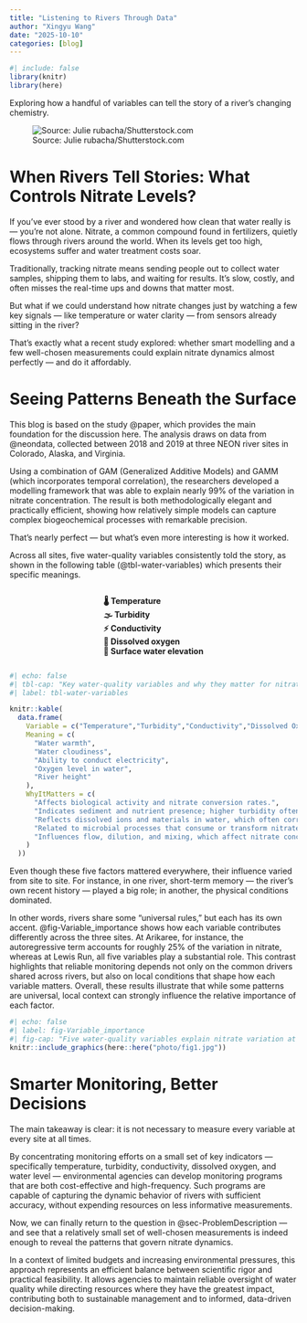 ```yaml
---
title: "Listening to Rivers Through Data"
author: "Xingyu Wang"
date: "2025-10-10"
categories: [blog]
---
```


```r
#| include: false
library(knitr)
library(here)
```

Exploring how a handful of variables can tell the story of a river’s changing chemistry.

![Source: Julie rubacha/Shutterstock.com](/photo/river.jpg){fig-align="center"}

# When Rivers Tell Stories: What Controls Nitrate Levels? {#sec-ProblemDescription}

If you’ve ever stood by a river and wondered how clean that water really is — you’re not alone. Nitrate, a common compound found in fertilizers, quietly flows through rivers around the world. When its levels get too high, ecosystems suffer and water treatment costs soar.

Traditionally, tracking nitrate means sending people out to collect water samples, shipping them to labs, and waiting for results. It’s slow, costly, and often misses the real-time ups and downs that matter most.

But what if we could understand how nitrate changes just by watching a few key signals — like temperature or water clarity — from sensors already sitting in the river?

That’s exactly what a recent study explored: whether smart modelling and a few well-chosen measurements could explain nitrate dynamics almost perfectly — and do it affordably.

# Seeing Patterns Beneath the Surface {#Analysis}
This blog is based on the study @paper, which provides the main foundation for the discussion here. The analysis draws on data from @neondata, collected between 2018 and 2019 at three NEON river sites in Colorado, Alaska, and Virginia.

Using a combination of GAM (Generalized Additive Models) and GAMM (which incorporates temporal correlation),
the researchers developed a modelling framework that was able to explain nearly 99% of the variation in nitrate concentration.
The result is both methodologically elegant and practically efficient, showing how relatively simple models can capture complex biogeochemical processes with remarkable precision.

That’s nearly perfect — but what’s even more interesting is how it worked.

Across all sites, five water-quality variables consistently told the story, as shown in the following table (@tbl-water-variables) which presents their specific meanings.

<div style="text-align: center;">
<div style="display: inline-block; text-align: left;">

**🌡 Temperature**  
**🌫 Turbidity**  
**⚡ Conductivity**  
**💨 Dissolved oxygen**  
**🌊 Surface water elevation**

</div>
</div>

```r
#| echo: false
#| tbl-cap: "Key water-quality variables and why they matter for nitrate analysis"
#| label: tbl-water-variables

knitr::kable(
  data.frame(
    Variable = c("Temperature","Turbidity","Conductivity","Dissolved Oxygen","Surface Water Elevation"),
    Meaning = c(
      "Water warmth",
      "Water cloudiness",
      "Ability to conduct electricity",
      "Oxygen level in water",
      "River height"
    ),
    WhyItMatters = c(
      "Affects biological activity and nitrate conversion rates.",
      "Indicates sediment and nutrient presence; higher turbidity often means more suspended particles that carry nitrate.",
      "Reflects dissolved ions and materials in water, which often correlate with nutrient loads.",
      "Related to microbial processes that consume or transform nitrate.",
      "Influences flow, dilution, and mixing, which affect nitrate concentration."
    )
  ))

```


Even though these five factors mattered everywhere, their influence varied from site to site. For instance, in one river, short-term memory — the river’s own recent history — played a big role; in another, the physical conditions dominated.

In other words, rivers share some “universal rules,” but each has its own accent. @fig-Variable_importance shows how each variable contributes differently across the three sites. At Arikaree, for instance, the autoregressive term accounts for roughly 25% of the variation in nitrate, whereas at Lewis Run, all five variables play a substantial role.
This contrast highlights that reliable monitoring depends not only on the common drivers shared across rivers, but also on local conditions that shape how each variable matters.
Overall, these results illustrate that while some patterns are universal, local context can strongly influence the relative importance of each factor.

```r
#| echo: false
#| label: fig-Variable_importance
#| fig-cap: "Five water-quality variables explain nitrate variation at three NEON river sites (2018–2019). At Lewis Run, all exceed 10%, conductivity >15%. Each GAMM explains about 99% of total deviance across sites (Reproduced from @paper)."
knitr::include_graphics(here::here("photo/fig1.jpg"))
```

# Smarter Monitoring, Better Decisions {#Conclusion}

The main takeaway is clear: it is not necessary to measure every variable at every site at all times.

By concentrating monitoring efforts on a small set of key indicators — specifically temperature, turbidity, conductivity, dissolved oxygen, and water level — environmental agencies can develop monitoring programs that are both cost-effective and high-frequency. Such programs are capable of capturing the dynamic behavior of rivers with sufficient accuracy, without expending resources on less informative measurements.

Now, we can finally return to the question in @sec-ProblemDescription — and see that a relatively small set of well-chosen measurements is indeed enough to reveal the patterns that govern nitrate dynamics.

In a context of limited budgets and increasing environmental pressures, this approach represents an efficient balance between scientific rigor and practical feasibility. It allows agencies to maintain reliable oversight of water quality while directing resources where they have the greatest impact, contributing both to sustainable management and to informed, data-driven decision-making.
